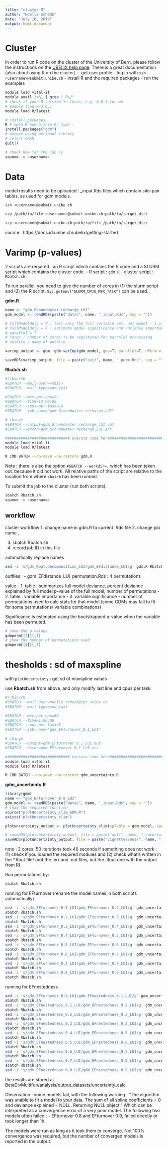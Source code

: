 ```yaml
---
title: "cluster R"
author: "Noelle Schenk"
date: "July 10, 2019"
output: html_document
---
```

# Cluster
In order to run R code on the cluster of the University of Bern, please follow the instructions on the [UBELIX help page](https://hpc-unibe-ch.github.io//). There is a great documentation (also about using R on the cluster).
- get user profile
    - log in with `ssh <username>@submit.unibe.ch`
- install R and the required packages
- run the examples
```bash
module load vital-it
module avail 2>&1 | grep " R\/"
# check if your R version is there, e.g. 3.6.1 for me
# module load R/3.6.1
module load R/latest

# install packages
R # open R and within R, type : 
install.packages("gdm")
# accept using personal library
# select CRAN
quit()

# check how far the job is
squeue -u <username>
```


# Data
model results need to be uploaded : <modelname>_input.Rds files which contain site-pair tables, as used for gdm models.
```bash
ssh <username>@submit.unibe.ch

scp /path/to/file <username>@submit.unibe.ch:path/to/target_dir/

scp <username>@submit.unibe.ch:path/to/file /path/to/target_dir/
```
source : https://docs.id.unibe.ch/ubelix/getting-started


# Varimp (p-values)
2 scripts are required : an R script which contains the R code and a SLURM script which contains the cluster code.
- R script : `gdm.R`
- cluster script : `Rbatch.sh`

To run parallel, you need to give the number of cores in (1) the slurm script and (2) the R script. `Sys.getenv("SLURM_CPUS_PER_TASK")` can be used.

**gdm.R**
```r
name <- "gdm_Groundwater.recharge_LUI"
gdm_model <- readRDS(paste("data/", name, "_input.Rds", sep = ""))

# fullModelOnly = T : test only the full variable set, not model - 1 variable
# fullModelOnly = F : estimate model significance and variable importance/ significance using m...
# parallel = T
# cores : number of cores to be registered for parralel processing
# outFile : name of outfile

varimp_output <- gdm::gdm.varImp(gdm_model, geo=T, parallel=T, nPerm =100, cores = 10, fullModelOnly = T)

saveRDS(varimp_output, file = paste("out/", name, "_perm.Rds", sep = ""))
```


**Rbatch.sh**
```bash
#!/bin/sh
#SBATCH --mail-user=<mail>
#SBATCH --mail-type=end,fail

#SBATCH --mem-per-cpu=8G
#SBATCH --time=12:00:00
#SBATCH --cpus-per-task=10
#SBATCH --job-name="gdm_Groundwater.recharge_LUI"

# change
#SBATCH --output=gdm_Groundwater.recharge_LUI.out
#SBATCH --error=gdm_Groundwater.recharge_LUI.err

############################# execute code here################################ 
module load vital-it
module load R/latest

R CMD BATCH --no-save -no-restore gdm.R
```
Note : there is also the option `#SBATCH --workdir=.` which has been taken out, because it did not work. All relative paths of the script are relative to the location from where `sbatch` has been runned.

To submit the job to the cluster (run both scripts).
```bash
sbatch Rbatch.sh
squeue -u <username>
```


## workflow
cluster workflow 
1. change name in gdm.R to current .Rds file
2. change job name ,


3. sbatch Rbatch.sh
4. record job ID in this file

automatically replace names
```bash
sed -i 's/gdm_Root.decomposition_LUI/gdm_EFdistance_LUI/g' gdm.R Rbatch.sh
```


outfiles : 
- gdm_EFdistance_LUI_permutation.Rds : 4 permutations

value
- 1. table : summarizes full model deviance, percent deviance explained by full model
    p-value of the full model, number of permutations
- 2. table : variable importance
- 3. variable significance
- number of permutations used to calc stats for that model (some GDMs may fail to fit for some permutations/ variable combinations)

Significance is estimated using the bootstrapped p-value when the variable has been permuted.

```r
# show the p-values
gdmperm[[3]][,1]
# show the number of permutations used
gdmperm[[4]][,1]
```








# thesholds : sd of maxspline

with `plotUncertainty` : get sd of maxspline values

use **Rbatch.sh** from above, and only modify last line and cpus per task: 
```bash
#!/bin/sh
#SBATCH --mail-user=noelle.schenk@ips.unibe.ch
#SBATCH --mail-type=end,fail

#SBATCH --mem-per-cpu=8G
#SBATCH --time=1:00:00
#SBATCH --cpus-per-task=2
#SBATCH --job-name="gdm_EFturnover_0.1_LUI"

# change
#SBATCH --output=gdm_EFturnover_0.1_LUI.out
#SBATCH --error=gdm_EFturnover_0.1_LUI.err

############################# execute code here################################
module load vital-it
module load R/latest

R CMD BATCH --no-save -no-restore gdm_uncertainty.R
```

**gdm_uncertainty.R**
```r
library(gdm)
name <- "gdm_EFturnover_0.8_LUI"
gdm_model <- readRDS(paste("data/", name, "_input.Rds", sep = ""))
# load the required function
source("plotUncertainty_slim_GDM.R")
exists("plotUncertainty_slim")

plotuncertainty_output <- plotUncertainty_slim(spTable = gdm_model, sampleSites = 0.3, bsIters = 100, geo = T, cores = 2)

# saveRDS(plotuncertainty_output, file = paste("out/", name, "_uncertainty.Rds", sep = "")) # uncomment me
saveRDS(plotuncertainty_output, file = paste("vignettes/out/", name, "_uncertainty.Rds", sep = "")) # deleteme
```
note : 2 cores, 50 iterations took 40 seconds
if something does not work : (1) check if you loaded the required modules and (2) check what's written in the *.Rout file! (not the .err and .out files, but the .Rout one with the output from R)

Run permutations by: 
```bash
sbatch Rbatch.sh
```


running for EFturnover (rename the model names in both scripts automatically)
```bash
sed -i 's/gdm_EFturnover_0.1_LUI/gdm_EFturnover_0.2_LUI/g' gdm_uncertainty.R Rbatch.sh
sbatch Rbatch.sh
sed -i 's/gdm_EFturnover_0.2_LUI/gdm_EFturnover_0.3_LUI/g' gdm_uncertainty.R Rbatch.sh
sbatch Rbatch.sh
sed -i 's/gdm_EFturnover_0.3_LUI/gdm_EFturnover_0.4_LUI/g' gdm_uncertainty.R Rbatch.sh
sbatch Rbatch.sh
sed -i 's/gdm_EFturnover_0.4_LUI/gdm_EFturnover_0.5_LUI/g' gdm_uncertainty.R Rbatch.sh
sbatch Rbatch.sh
sed -i 's/gdm_EFturnover_0.5_LUI/gdm_EFturnover_0.6_LUI/g' gdm_uncertainty.R Rbatch.sh
sbatch Rbatch.sh
sed -i 's/gdm_EFturnover_0.6_LUI/gdm_EFturnover_0.7_LUI/g' gdm_uncertainty.R Rbatch.sh
sbatch Rbatch.sh
sed -i 's/gdm_EFturnover_0.7_LUI/gdm_EFturnover_0.8_LUI/g' gdm_uncertainty.R Rbatch.sh
sbatch Rbatch.sh
sed -i 's/gdm_EFturnover_0.8_LUI/gdm_EFturnover_0.9_LUI/g' gdm_uncertainty.R Rbatch.sh
sbatch Rbatch.sh
```

running for EFnestedness
```bash
sed -i 's/gdm_EFturnover_0.9_LUI/gdm_EFnestedness_0.1_LUI/g' gdm_uncertainty.R Rbatch.sh
sbatch Rbatch.sh
sed -i 's/gdm_EFnestedness_0.1_LUI/gdm_EFnestedness_0.2_LUI/g' gdm_uncertainty.R Rbatch.sh
sbatch Rbatch.sh
sed -i 's/gdm_EFnestedness_0.2_LUI/gdm_EFnestedness_0.3_LUI/g' gdm_uncertainty.R Rbatch.sh
sbatch Rbatch.sh
sed -i 's/gdm_EFnestedness_0.3_LUI/gdm_EFnestedness_0.4_LUI/g' gdm_uncertainty.R Rbatch.sh
sbatch Rbatch.sh
sed -i 's/gdm_EFnestedness_0.4_LUI/gdm_EFnestedness_0.5_LUI/g' gdm_uncertainty.R Rbatch.sh
sbatch Rbatch.sh
sed -i 's/gdm_EFnestedness_0.5_LUI/gdm_EFnestedness_0.6_LUI/g' gdm_uncertainty.R Rbatch.sh
sbatch Rbatch.sh
sed -i 's/gdm_EFnestedness_0.6_LUI/gdm_EFnestedness_0.7_LUI/g' gdm_uncertainty.R Rbatch.sh
sbatch Rbatch.sh
sed -i 's/gdm_EFnestedness_0.7_LUI/gdm_EFnestedness_0.8_LUI/g' gdm_uncertainty.R Rbatch.sh
sbatch Rbatch.sh
sed -i 's/gdm_EFnestedness_0.8_LUI/gdm_EFnestedness_0.9_LUI/g' gdm_uncertainty.R Rbatch.sh
```

the results are stored at BetaDivMultifun/analysis/output_datasets/uncertainty_calc

Observation : some models fail, with the following warning : "The algorithm was unable to fit a model to your data. The sum of all spline coefficients = 0 and deviance explained = NULL. Returning NULL object." Which can be interpreted as a convergence error of a very poor model.
The following two models often failed : 
- EFturnover 0.8 and EFturnover 0.9, failed directly or took longer than 1h.

The models were run as long as it took them to converge. Not 100% convergence was required, but the number of converged models is reported in the output.


